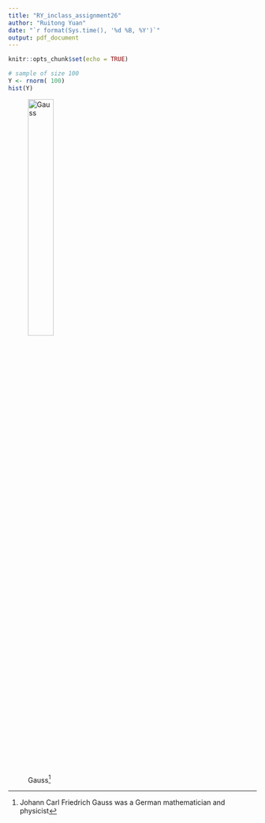 ```yaml
---
title: "RY_inclass_assignment26"
author: "Ruitong Yuan"
date: "`r format(Sys.time(), '%d %B, %Y')`"
output: pdf_document
---
```


```r
knitr::opts_chunk$set(echo = TRUE)
```


```r
# sample of size 100
Y <- rnorm( 100)
hist(Y)
```
\newpage

![Gauss^[Johann Carl Friedrich Gauss was a German mathematician and physicist]](Karl Frederick Gauss.jpeg){width=35%}

